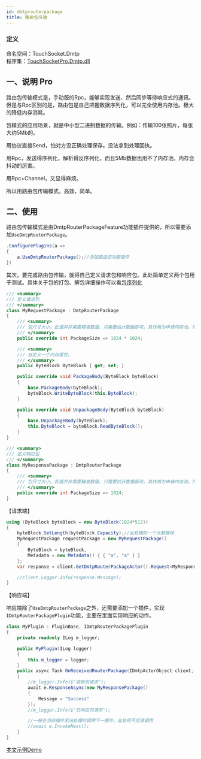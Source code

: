 ```yaml
---
id: dmtprouterpackage
title: 路由包传输
---
```



### 定义

命名空间：TouchSocket.Dmtp <br/>
程序集：[TouchSocketPro.Dmtp.dll](https://www.nuget.org/packages/TouchSocketPro.Dmtp)

## 一、说明 <Tag>Pro</Tag>

路由包传输模式是，手动版的Rpc，能够实现发送、然后同步等待响应式的通讯。但是与Rpc区别的是，路由包是自己把握数据序列化，可以完全使用内存池。极大的降低内存消耗。

包模式的应用场景，就是中小型二进制数据的传输。例如：传输100张照片，每张大约5Mb的。

用协议直接Send，怕对方没正确处理保存。没法拿到处理回执。

用Rpc，发送得序列化，解析得反序列化，而且5Mb数据也用不了内存池。内存会抖动的厉害。

用Rpc+Channel，又显得麻烦。

所以用路由包传输模式。高效，简单。

## 二、使用

路由包传输模式是由DmtpRouterPackageFeature功能插件提供的，所以需要添加`UseDmtpRouterPackage`。

```csharp showLineNumbers
.ConfigurePlugins(a =>
{
    a.UseDmtpRouterPackage();//添加路由包功能插件
})
```

其次，要完成路由包传输，就得自己定义请求包和响应包。此处简单定义两个包用于测试。具体关于包的打包、解包详细操作可以看[包序列化](./ipackage.mdx)

```csharp showLineNumbers
/// <summary>
/// 定义请求包
/// </summary>
class MyRequestPackage : DmtpRouterPackage
{
    /// <summary>
    /// 包尺寸大小。此值并非需要精准数值，只需要估计数据即可。其作用为申请内存池。所以数据应当大小合适。
    /// </summary>
    public override int PackageSize => 1024 * 1024;

    /// <summary>
    /// 自定义一个内存属性。
    /// </summary>
    public ByteBlock ByteBlock { get; set; }

    public override void PackageBody(ByteBlock byteBlock)
    {
        base.PackageBody(byteBlock);
        byteBlock.WriteByteBlock(this.ByteBlock);
    }

    public override void UnpackageBody(ByteBlock byteBlock)
    {
        base.UnpackageBody(byteBlock);
        this.ByteBlock = byteBlock.ReadByteBlock();
    }
}

/// <summary>
/// 定义响应包
/// </summary>
class MyResponsePackage : DmtpRouterPackage
{
    /// <summary>
    /// 包尺寸大小。此值并非需要精准数值，只需要估计数据即可。其作用为申请内存池。所以数据应当大小合适。
    /// </summary>
    public override int PackageSize => 1024;
}
```

【请求端】

```csharp showLineNumbers
using (ByteBlock byteBlock = new ByteBlock(1024*512))
{
    byteBlock.SetLength(byteBlock.Capacity);//此处模拟一个大数据块
    MyRequestPackage requestPackage = new MyRequestPackage()
    {
        ByteBlock = byteBlock,
        Metadata = new Metadata() { { "a", "a" } }
    };
    var response = client.GetDmtpRouterPackageActor().Request<MyResponsePackage>(requestPackage);

    //client.Logger.Info(response.Message);
}
```

【响应端】

响应端除了`UseDmtpRouterPackage`之外，还需要添加一个插件，实现`IDmtpRouterPackagePlugin`功能，主要在里面实现响应的动作。

```csharp showLineNumbers 
class MyPlugin : PluginBase, IDmtpRouterPackagePlugin
{
    private readonly ILog m_logger;

    public MyPlugin(ILog logger)
    {
        this.m_logger = logger;
    }
    public async Task OnReceivedRouterPackage(IDmtpActorObject client, RouterPackageEventArgs e)
    {
        //m_logger.Info($"收到包请求");
        await e.ResponseAsync(new MyResponsePackage()
        {
            Message = "Success"
        });
        //m_logger.Info($"已响应包请求");

        //一般在当前插件无法处理时调用下一插件。此处则不应该调用
        //await e.InvokeNext();
    }
}
```


[本文示例Demo](https://gitee.com/RRQM_Home/TouchSocket/tree/master/examples/Dmtp/RouterPackageConsoleApp)